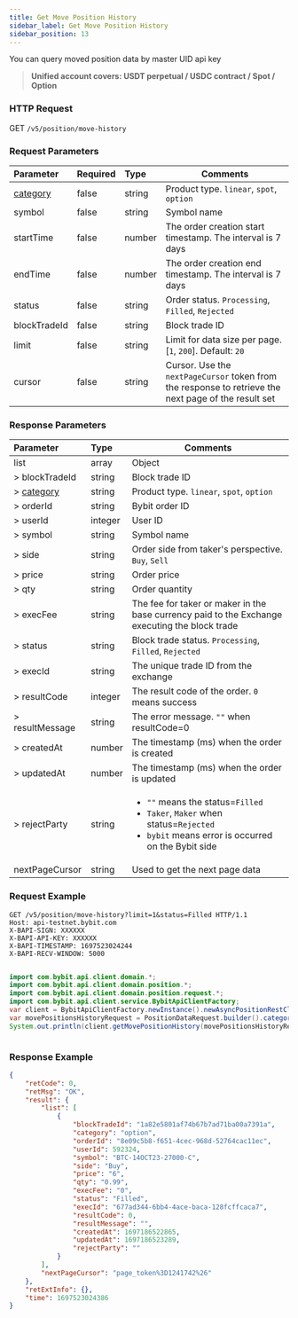 ```yaml
---
title: Get Move Position History
sidebar_label: Get Move Position History
sidebar_position: 13
---
```

You can query moved position data by master UID api key
> **Unified account covers: USDT perpetual / USDC contract / Spot / Option**<br/>

### HTTP Request
GET `/v5/position/move-history`

### Request Parameters
| Parameter | Required | Type | Comments|
|:----- |:-------|:-----|------ |
|[category](../enum#category) |false |string |Product type. `linear`, `spot`, `option` |
|symbol |false |string |Symbol name|
|startTime |false |number |The order creation start timestamp. The interval is 7 days|
|endTime |false |number |The order creation end timestamp. The interval is 7 days|
|status |false |string |Order status. `Processing`, `Filled`, `Rejected`|
|blockTradeId |false |string |Block trade ID|
|limit |false |string |Limit for data size per page. [`1`, `200`]. Default: `20`|
|cursor |false |string |Cursor. Use the `nextPageCursor` token from the response to retrieve the next page of the result set|

### Response Parameters
| Parameter | Type | Comments|
|:----- |:-----|----- |
|list |array |Object |
|> blockTradeId |string |Block trade ID|
|> [category](../enum#category) |string |Product type. `linear`, `spot`, `option` |
|> orderId |string |Bybit order ID|
|> userId |integer |User ID|
|> symbol |string |Symbol name|
|> side |string |Order side from taker's perspective. `Buy`, `Sell`|
|> price |string |Order price|
|> qty |string |Order quantity|
|> execFee |string |The fee for taker or maker in the base currency paid to the Exchange executing the block trade|
|> status |string |Block trade status. `Processing`, `Filled`, `Rejected`|
|> execId |string |The unique trade ID from the exchange|
|> resultCode |integer |The result code of the order. `0` means success|
|> resultMessage |string |The error message. `""` when resultCode=0|
|> createdAt |number |The timestamp (ms) when the order is created|
|> updatedAt |number |The timestamp (ms) when the order is updated |
|> rejectParty |string |<ul><li>`""` means the status=`Filled`</li><li>`Taker`, `Maker` when status=`Rejected`</li><li>`bybit` means error is occurred on the Bybit side</li></ul>  |
|nextPageCursor |string |Used to get the next page data|

### Request Example

<Tabs groupId="programming-languages">
<TabItem value="http" label="HTTP">

```http
GET /v5/position/move-history?limit=1&status=Filled HTTP/1.1
Host: api-testnet.bybit.com
X-BAPI-SIGN: XXXXXX
X-BAPI-API-KEY: XXXXXX
X-BAPI-TIMESTAMP: 1697523024244
X-BAPI-RECV-WINDOW: 5000
```

</TabItem>
<TabItem value="python" label="Python">

```python

```

</TabItem>
<TabItem value="java" label="Java">

```java
import com.bybit.api.client.domain.*;
import com.bybit.api.client.domain.position.*;
import com.bybit.api.client.domain.position.request.*;
import com.bybit.api.client.service.BybitApiClientFactory;
var client = BybitApiClientFactory.newInstance().newAsyncPositionRestClient();
var movePositionsHistoryRequest = PositionDataRequest.builder().category(CategoryType.LINEAR).symbol("BTCUSDT").status(MovePositionStatus.Processing).build();
System.out.println(client.getMovePositionHistory(movePositionsHistoryRequest));
```

</TabItem>
<TabItem value="Node" label="Node.js">

```n4js

```

</TabItem>
</Tabs>

### Response Example

```json
{
    "retCode": 0,
    "retMsg": "OK",
    "result": {
        "list": [
            {
                "blockTradeId": "1a82e5801af74b67b7ad71ba00a7391a",
                "category": "option",
                "orderId": "8e09c5b8-f651-4cec-968d-52764cac11ec",
                "userId": 592324,
                "symbol": "BTC-14OCT23-27000-C",
                "side": "Buy",
                "price": "6",
                "qty": "0.99",
                "execFee": "0",
                "status": "Filled",
                "execId": "677ad344-6bb4-4ace-baca-128fcffcaca7",
                "resultCode": 0,
                "resultMessage": "",
                "createdAt": 1697186522865,
                "updatedAt": 1697186523289,
                "rejectParty": ""
            }
        ],
        "nextPageCursor": "page_token%3D1241742%26"
    },
    "retExtInfo": {},
    "time": 1697523024386
}
```
